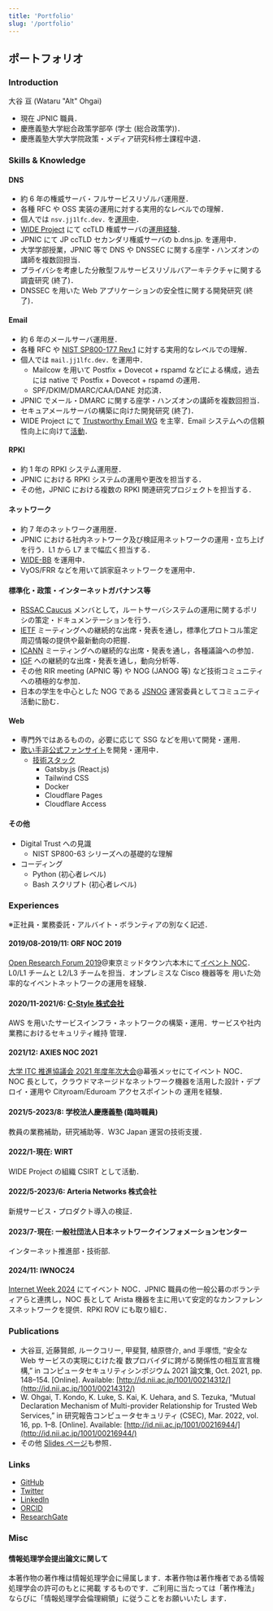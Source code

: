 ```yaml
---
title: 'Portfolio'
slug: '/portfolio'
---
```


## ポートフォリオ

### Introduction

大谷 亘 (Wataru "Alt" Ohgai)

- 現在 JPNIC 職員．
- 慶應義塾大学総合政策学部卒 (学士 (総合政策学))．
- 慶應義塾大学大学院政策・メディア研究科修士課程中退．

### Skills & Knowledge

#### DNS

- 約 6 年の権威サーバ・フルサービスリゾルバ運用歴．
- 各種 RFC や OSS 実装の運用に対する実用的なレベルでの理解．
- 個人では `nsv.jj1lfc.dev.` を[運用中](https://slides.jj1lfc.dev/230507-jsnog-lt-1-alt)．
- [WIDE Project](https://www.wide.ad.jp/) にて ccTLD 権威サーバの[運用経験](https://www.wide.ad.jp/About/report/pdf2021/usb/22_wide-memo-two-lbdns-ops-2021.pdf)．
- JPNIC にて JP ccTLD セカンダリ権威サーバの b.dns.jp. を運用中．
- 大学学部授業，JPNIC 等で DNS や DNSSEC に関する座学・ハンズオンの講師を複数回担当．
- プライバシを考慮した分散型フルサービスリゾルバアーキテクチャに関する調査研究 (終了)．
- DNSSEC を用いた Web アプリケーションの安全性に関する開発研究 (終了)．

#### Email

- 約 6 年のメールサーバ運用歴．
- 各種 RFC や [NIST SP800-177 Rev.1](https://nvlpubs.nist.gov/nistpubs/SpecialPublications/NIST.SP.800-177r1.pdf) に対する実用的なレベルでの理解．
- 個人では `mail.jj1lfc.dev.` を運用中．
  - Mailcow を用いて Postfix + Dovecot + rspamd などによる構成，過去には native で Postfix + Dovecot + rspamd の運用．
  - SPF/DKIM/DMARC/CAA/DANE 対応済．
- JPNIC でメール・DMARC に関する座学・ハンズオンの講師を複数回担当．
- セキュアメールサーバの構築に向けた開発研究 (終了)．
- WIDE Project にて [Trustworthy Email WG](https://www.wide.ad.jp/Groups/index.html#22) を主宰．Email システムへの信頼性向上に向けて[活動](https://www.wide.ad.jp/About/report/pdf2021/usb/13_WIDE-report-2021-email-wg.pdf)．

#### RPKI

- 約 1 年の RPKI システム運用歴．
- JPNIC における RPKI システムの運用や更改を担当する．
- その他，JPNIC における複数の RPKI 関連研究プロジェクトを担当する．

#### ネットワーク

- 約 7 年のネットワーク運用歴．
- JPNIC における社内ネットワーク及び検証用ネットワークの運用・立ち上げを行う．L1 から L7 まで幅広く担当する．
- [WIDE-BB](http://two.wide.ad.jp) を運用中．
- VyOS/FRR などを用いて誤家庭ネットワークを運用中．

#### 標準化・政策・インターネットガバナンス等

- [RSSAC Caucus](https://www.icann.org/groups/rssac-caucus) メンバとして，ルートサーバシステムの運用に関するポリシの策定・ドキュメンテーションを行う．
- [IETF](https://ietf.org) ミーティングへの継続的な出席・発表を通し，標準化プロトコル策定周辺情報の提供や最新動向の把握．
- [ICANN](https://www.icann.org) ミーティングへの継続的な出席・発表を通し，各種議論への参加．
- [IGF](https://intgovforum.org) への継続的な出席・発表を通し，動向分析等．
- その他 RIR meeting (APNIC 等) や NOG (JANOG 等) など技術コミュニティへの積極的な参加．
- 日本の学生を中心とした NOG である [JSNOG](https://jsnog.github.io/) 運営委員としてコミュニティ活動に励む．

#### Web

- 専門外ではあるものの，必要に応じて SSG などを用いて開発・運用．
- [歌い手非公式ファンサイト](https://raokun.fan)を開発・運用中．
  - [技術スタック](https://blog.jj1lfc.dev/posts/raokun-fan/)
    - Gatsby.js (React.js)
    - Tailwind CSS
    - Docker
    - Cloudflare Pages
    - Cloudflare Access

#### その他

- Digital Trust への見識
  - NIST SP800-63 シリーズへの基礎的な理解
- コーディング
  - Python (初心者レベル)
  - Bash スクリプト (初心者レベル)

### Experiences

※正社員・業務委託・アルバイト・ボランティアの別なく記述．

#### 2019/08-2019/11: ORF NOC 2019

[Open Research Forum 2019](https://orf.sfc.keio.ac.jp/2019/)@東京ミッドタウン六本木にて[イベント NOC](https://orf-noc.sfc.wide.ad.jp)．L0/L1 チームと L2/L3 チームを担当．オンプレミスな Cisco 機器等を 用いた効率的なイベントネットワークの運用を経験．

#### 2020/11-2021/6: [C-Style 株式会社](https://www.c-style.net/)

AWS を用いたサービスインフラ・ネットワークの構築・運用．サービスや社内業務におけるセキュリティ維持 管理．

#### 2021/12: AXIES NOC 2021

[大学 ITC 推進協議会 2021 年度年次大会](https://axies.jp/conf/axies2021/)@幕張メッセにてイベント NOC．
NOC 長として，クラウドマネージドなネットワーク機器を活用した設計・デプロイ・運用や Cityroam/Eduroam アクセスポイントの 運用を経験．

#### 2021/5-2023/8: 学校法人慶應義塾 (臨時職員)

教員の業務補助，研究補助等．W3C Japan 運営の技術支援．

#### 2022/1-現在: WIRT

WIDE Project の組織 CSIRT として活動．

#### 2022/5-2023/6: Arteria Networks 株式会社

新規サービス・プロダクト導入の検証．

#### 2023/7-現在: 一般社団法人日本ネットワークインフォメーションセンター

インターネット推進部・技術部.

#### 2024/11: IWNOC24

[Internet Week 2024](https://internetweek.jp/2024) にてイベント NOC．JPNIC 職員の他一般公募のボランティアらと連携し，NOC 長として Arista 機器を主に用いて安定的なカンファレンスネットワークを提供．RPKI ROV にも取り組む．

### Publications

- 大谷亘, 近藤賢郎, ルークコリー, 甲斐賢, 植原啓介, and 手塚悟, “安全な Web サービスの実現にむけた複 数プロバイダに跨がる関係性の相互宣言機構,” in コンピュータセキュリティシンポジウム 2021 論文集, Oct. 2021, pp. 148–154. [Online]. Available: [http://id.nii.ac.jp/1001/00214312/](http://id.nii.ac.jp/1001/00214312/)
- W. Ohgai, T. Kondo, K. Luke, S. Kai, K. Uehara, and S. Tezuka, “Mutual Declaration Mechanism of Multi-provider Relationship for Trusted Web Services,” in 研究報告コンピュータセキュリティ (CSEC), Mar. 2022, vol. 16, pp. 1–8. [Online]. Available: [http://id.nii.ac.jp/1001/00216944/](http://id.nii.ac.jp/1001/00216944/)
- その他 [Slides ページ](https://slides.jj1lfc.dev)も参照．

### Links

- [GitHub](https://github.com/jj1lfc)
- [Twitter](https://twitter.com/jj1lfc)
- [LinkedIn](https://www.linkedin.com/in/jj1lfc)
- [ORCID](https://orcid.org/0000-0003-4243-3413)
- [ResearchGate](https://www.researchgate.net/profile/Wataru-Ohgai)

### Misc

#### 情報処理学会提出論文に関して

本著作物の著作権は情報処理学会に帰属します．本著作物は著作権者である情報処理学会の許可のもとに掲載 するものです．ご利用に当たっては「著作権法」ならびに「情報処理学会倫理綱領」に従うことをお願いいたし ます．

